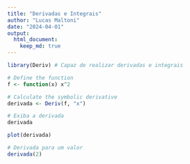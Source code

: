 ```yaml
---
title: "Derivadas e Integrais"
author: "Lucas Maltoni"
date: "2024-04-01"
output: 
  html_document: 
    keep_md: true
---
```



```r
library(Deriv) # Capaz de realizar derivadas e integrais

```

```r

# Define the function
f <- function(x) x^2

# Calculate the symbolic derivative
derivada <- Deriv(f, "x")

# Exiba a derivada
derivada

plot(derivada)

# Derivada para um valor
derivada(2)

```



